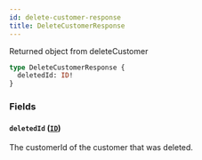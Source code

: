 ```yaml
---
id: delete-customer-response
title: DeleteCustomerResponse
---
```



Returned object from deleteCustomer


```graphql
type DeleteCustomerResponse {
  deletedId: ID!
}
```


### Fields

#### `deletedId` ([`ID`](/developers/demandhq-apis/demand-api/graphql/reference/scalars/id))

The customerId of the customer that was deleted.




